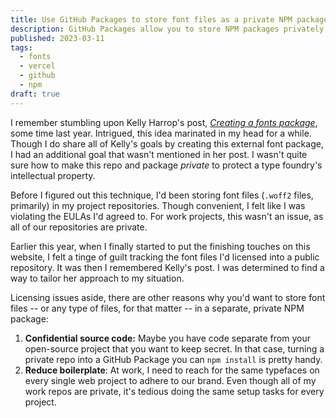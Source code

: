 ```yaml
---
title: Use GitHub Packages to store font files as a private NPM package
description: GitHub Packages allow you to store NPM packages privately, for free.
published: 2023-03-11
tags:
  - fonts
  - vercel
  - github
  - npm
draft: true
---
```


I remember stumbling upon Kelly Harrop's post, [_Creating a fonts package_](https://kellyharrop.com/blog/2022/adding-fonts), some time last year. Intrigued, this idea marinated in my head for a while. Though I do share all of Kelly's goals by creating this external font package, I had an additional goal that wasn't mentioned in her post. I wasn't quite sure how to make this repo and package _private_ to protect a type foundry's intellectual property.

Before I figured out this technique, I'd been storing font files (`.woff2` files, primarily) in my project repositories. Though convenient, I felt like I was violating the EULAs I'd agreed to. For work projects, this wasn't an issue, as all of our repositories are private.

Earlier this year, when I finally started to put the finishing touches on this website, I felt a tinge of guilt tracking the font files I'd licensed into a public repository. It was then I remembered Kelly's post. I was determined to find a way to tailor her approach to my situation.

Licensing issues aside, there are other reasons why you'd want to store font files -- or any type of files, for that matter -- in a separate, private NPM package:

1. **Confidential source code:** Maybe you have code separate from your open-source project that you want to keep secret. In that case, turning a private repo into a GitHub Package you can `npm install` is pretty handy.
2. **Reduce boilerplate**: At work, I need to reach for the same typefaces on every single web project to adhere to our brand. Even though all of my work repos are private, it's tedious doing the same setup tasks for every project.
